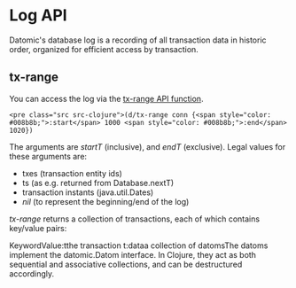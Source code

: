 Log API
=======

Datomic's database log is a recording of all transaction data in historic order, organized for efficient access by transaction.

tx-range
--------

 You can access the log via the [tx-range API function](https://docs.datomic.com/client-api/datomic.client.api.async.html#var-tx-range).

```
<pre class="src src-clojure">(d/tx-range conn {<span style="color: #008b8b;">:start</span> 1000 <span style="color: #008b8b;">:end</span> 1020})
```



The arguments are *startT* (inclusive), and *endT* (exclusive). Legal values for these arguments are:

- txes (transaction entity ids)
- ts (as e.g. returned from Database.nextT)
- transaction instants (java.util.Dates)
- *nil* (to represent the beginning/end of the log)

*tx-range* returns a collection of transactions, each of which contains key/value pairs:

KeywordValue:tthe transaction t:dataa collection of datomsThe datoms implement the datomic.Datom interface. In Clojure, they act as both sequential and associative collections, and can be destructured accordingly.